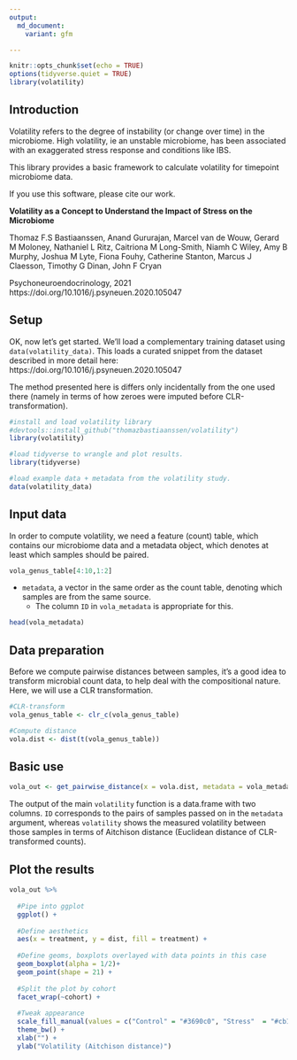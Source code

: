 ```yaml
---
output:
  md_document:
    variant: gfm

---
```


<!-- README.md is generated from README.Rmd. Please edit that file -->

```r
knitr::opts_chunk$set(echo = TRUE)
options(tidyverse.quiet = TRUE)
library(volatility)
```
## Introduction
Volatility refers to the degree of instability (or change over time) in the microbiome. High volatility, ie an unstable microbiome, has been associated with an exaggerated stress response and conditions like IBS. 

This library provides a basic framework to calculate volatility for timepoint microbiome data. 

If you use this software, please cite our work.

**Volatility as a Concept to Understand the Impact of Stress on the Microbiome**

Thomaz F.S Bastiaanssen, Anand Gururajan, Marcel van de Wouw, Gerard M Moloney, Nathaniel L Ritz, Caitriona M Long-Smith, Niamh C Wiley, Amy B Murphy, Joshua M Lyte, Fiona Fouhy, Catherine Stanton, Marcus J Claesson, Timothy G Dinan, John F Cryan

Psychoneuroendocrinology, 2021
https://doi.org/10.1016/j.psyneuen.2020.105047

## Setup

OK, now let's get started.
We'll load a complementary training dataset using `data(volatility_data)`. This loads a curated snippet from the dataset described in more detail here: https://doi.org/10.1016/j.psyneuen.2020.105047

The method presented here is differs only incidentally from the one used there (namely in terms of how zeroes were imputed before CLR-transformation). 


```r
#install and load volatility library
#devtools::install_github("thomazbastiaanssen/volatility")
library(volatility)

#load tidyverse to wrangle and plot results.
library(tidyverse)

#load example data + metadata from the volatility study.
data(volatility_data)

```

## Input data

In order to compute volatility, we need a feature (count) table, which contains our microbiome data and a metadata object, which denotes at least which samples should be paired. 

```r
vola_genus_table[4:10,1:2]
```

* `metadata`, a vector in the same order as the count table, denoting which samples are from the same source. 
    + The column `ID` in `vola_metadata` is appropriate for this. 
    
```r
head(vola_metadata)

```

## Data preparation

Before we compute pairwise distances between samples, it's a good idea to transform microbial count data, to help deal with the compositional nature. Here, we will use a CLR transformation. 
```r
#CLR-transform
vola_genus_table <- clr_c(vola_genus_table)

#Compute distance
vola.dist <- dist(t(vola_genus_table))
```

## Basic use

```r
vola_out <- get_pairwise_distance(x = vola.dist, metadata = vola_metadata, g = "ID")

```

The output of the main `volatility` function is a data.frame with two columns. `ID` corresponds to the pairs of samples passed on in the `metadata` argument, whereas `volatility` shows the measured volatility between those samples in terms of Aitchison distance (Euclidean distance of CLR-transformed counts). 

## Plot the results

```r
vola_out %>%
  
  #Pipe into ggplot
  ggplot() +
  
  #Define aesthetics
  aes(x = treatment, y = dist, fill = treatment) + 
  
  #Define geoms, boxplots overlayed with data points in this case
  geom_boxplot(alpha = 1/2)+
  geom_point(shape = 21) +
  
  #Split the plot by cohort
  facet_wrap(~cohort) +
  
  #Tweak appearance 
  scale_fill_manual(values = c("Control" = "#3690c0", "Stress"  = "#cb181d")) +
  theme_bw() +
  xlab("") +
  ylab("Volatility (Aitchison distance)")
```

